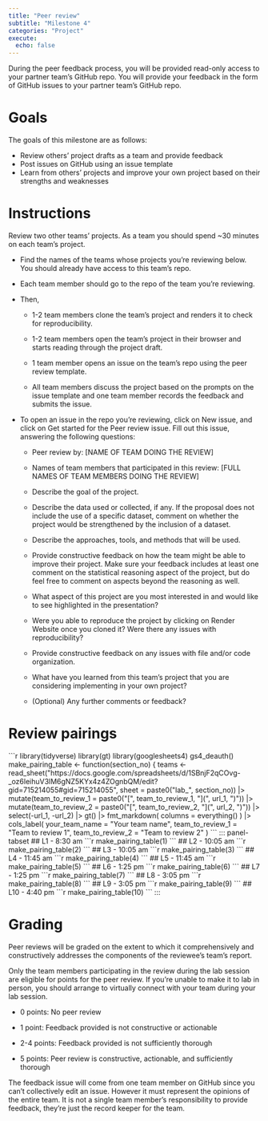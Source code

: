 ```yaml
---
title: "Peer review"
subtitle: "Milestone 4"
categories: "Project"
execute:
  echo: false
---
```


During the peer feedback process, you will be provided read-only access to your partner team's GitHub repo.
You will provide your feedback in the form of GitHub issues to your partner team's GitHub repo.

# Goals

The goals of this milestone are as follows:

-   Review others' project drafts as a team and provide feedback
-   Post issues on GitHub using an issue template
-   Learn from others' projects and improve your own project based on their strengths and weaknesses

# Instructions

Review two other teams' projects.
As a team you should spend \~30 minutes on each team's project.

-   Find the names of the teams whose projects you're reviewing below.
    You should already have access to this team's repo.

-   Each team member should go to the repo of the team you're reviewing.

-   Then,

    -   1-2 team members clone the team's project and renders it to check for reproducibility.

    -   1-2 team members open the team's project in their browser and starts reading through the project draft.

    -   1 team member opens an issue on the team's repo using the peer review template.

    -   All team members discuss the project based on the prompts on the issue template and one team member records the feedback and submits the issue.

-   To open an issue in the repo you're reviewing, click on New issue, and click on Get started for the Peer review issue.
    Fill out this issue, answering the following questions:

    -   Peer review by: \[NAME OF TEAM DOING THE REVIEW\]

    -   Names of team members that participated in this review: \[FULL NAMES OF TEAM MEMBERS DOING THE REVIEW\]

    -   Describe the goal of the project.

    -   Describe the data used or collected, if any.
        If the proposal does not include the use of a specific dataset, comment on whether the project would be strengthened by the inclusion of a dataset.

    -   Describe the approaches, tools, and methods that will be used.

    -   Provide constructive feedback on how the team might be able to improve their project.
        Make sure your feedback includes at least one comment on the statistical reasoning aspect of the project, but do feel free to comment on aspects beyond the reasoning as well.

    -   What aspect of this project are you most interested in and would like to see highlighted in the presentation?

    -   Were you able to reproduce the project by clicking on Render Website once you cloned it?
        Were there any issues with reproducibility?

    -   Provide constructive feedback on any issues with file and/or code organization.

    -   What have you learned from this team's project that you are considering implementing in your own project?

    -   (Optional) Any further comments or feedback?

# Review pairings

````{=html}

```r
library(tidyverse)
library(gt)
library(googlesheets4)
gs4_deauth()

make_pairing_table <- function(section_no) {
  teams <- read_sheet("https://docs.google.com/spreadsheets/d/1SBnjF2qCOvg-_oz6leihuV3lM6gNZ5KYx4z4ZOgnbQM/edit?gid=715214055#gid=715214055", sheet = paste0("lab_", section_no)) |>
  mutate(team_to_review_1 = paste0("[", team_to_review_1, "](", url_1, ")")) |>
  mutate(team_to_review_2 = paste0("[", team_to_review_2, "](", url_2, ")")) |>
  select(-url_1, -url_2)  |>
  gt() |>
  fmt_markdown(
    columns = everything() 
  ) |>
  cols_label(
    your_team_name = "Your team name",
    team_to_review_1 = "Team to review 1",
    team_to_review_2 = "Team to review 2"
  )
```

::: panel-tabset
## L1 - 8:30 am

```r
make_pairing_table(1)
```

## L2 - 10:05 am

```r
make_pairing_table(2)
```

## L3 - 10:05 am

```r
make_pairing_table(3)
```

## L4 - 11:45 am

```r
make_pairing_table(4)
```

## L5 - 11:45 am

```r
make_pairing_table(5)
```

## L6 - 1:25 pm

```r
make_pairing_table(6)
```

## L7 - 1:25 pm

```r
make_pairing_table(7)
```

## L8 - 3:05 pm

```r
make_pairing_table(8)
```

## L9 - 3:05 pm

```r
make_pairing_table(9)
```

## L10 - 4:40 pm

```r
make_pairing_table(10)
```

:::

````

# Grading

Peer reviews will be graded on the extent to which it comprehensively and constructively addresses the components of the reviewee's team's report.

Only the team members participating in the review during the lab session are eligible for points for the peer review.
If you're unable to make it to lab in person, you should arrange to virtually connect with your team during your lab session.

-   0 points: No peer review

-   1 point: Feedback provided is not constructive or actionable

-   2-4 points: Feedback provided is not sufficiently thorough

-   5 points: Peer review is constructive, actionable, and sufficiently thorough

::: callout-note
The feedback issue will come from one team member on GitHub since you can't collectively edit an issue.
However it must represent the opinions of the entire team.
It is not a single team member's responsibility to provide feedback, they're just the record keeper for the team.
:::
